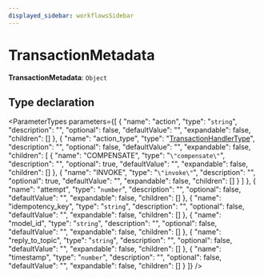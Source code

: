 ```yaml
---
displayed_sidebar: workflowsSidebar
---
```



# TransactionMetadata

 **TransactionMetadata**: `Object`

## Type declaration

<ParameterTypes parameters={[
  {
    "name": "action",
    "type": "`string`",
    "description": "",
    "optional": false,
    "defaultValue": "",
    "expandable": false,
    "children": []
  },
  {
    "name": "action_type",
    "type": "[TransactionHandlerType](../enums/TransactionHandlerType.mdx)",
    "description": "",
    "optional": false,
    "defaultValue": "",
    "expandable": false,
    "children": [
      {
        "name": "COMPENSATE",
        "type": "`\"compensate\"`",
        "description": "",
        "optional": true,
        "defaultValue": "",
        "expandable": false,
        "children": []
      },
      {
        "name": "INVOKE",
        "type": "`\"invoke\"`",
        "description": "",
        "optional": true,
        "defaultValue": "",
        "expandable": false,
        "children": []
      }
    ]
  },
  {
    "name": "attempt",
    "type": "`number`",
    "description": "",
    "optional": false,
    "defaultValue": "",
    "expandable": false,
    "children": []
  },
  {
    "name": "idempotency_key",
    "type": "`string`",
    "description": "",
    "optional": false,
    "defaultValue": "",
    "expandable": false,
    "children": []
  },
  {
    "name": "model_id",
    "type": "`string`",
    "description": "",
    "optional": false,
    "defaultValue": "",
    "expandable": false,
    "children": []
  },
  {
    "name": "reply_to_topic",
    "type": "`string`",
    "description": "",
    "optional": false,
    "defaultValue": "",
    "expandable": false,
    "children": []
  },
  {
    "name": "timestamp",
    "type": "`number`",
    "description": "",
    "optional": false,
    "defaultValue": "",
    "expandable": false,
    "children": []
  }
]} />
